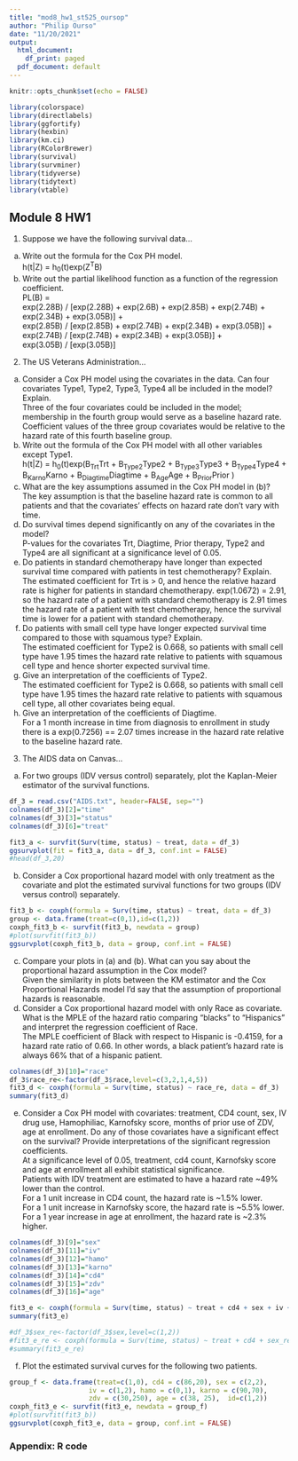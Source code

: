 ```yaml
---
title: "mod8_hw1_st525_oursop"
author: "Philip Ourso"
date: "11/20/2021"
output:
  html_document:
    df_print: paged
  pdf_document: default
---
```


```r
knitr::opts_chunk$set(echo = FALSE)
```

```r
library(colorspace)
library(directlabels)
library(ggfortify)
library(hexbin)
library(km.ci)
library(RColorBrewer)
library(survival)
library(survminer)
library(tidyverse)
library(tidytext)
library(vtable)

```
## Module 8 HW1
  
1. Suppose we have the following survival data...  
  a. Write out the formula for the Cox PH model.  
    h(t|Z) = h~0~(t)exp(Z^T^B)  
  b. Write out the partial likelihood function as a function of the regression coefficient.  
    PL(B) =  
    exp(2.28B) / [exp(2.28B) + exp(2.6B) + exp(2.85B) + exp(2.74B) + exp(2.34B) + exp(3.05B)] +  
    exp(2.85B) / [exp(2.85B) + exp(2.74B) + exp(2.34B) + exp(3.05B)] +  
    exp(2.74B) / [exp(2.74B) + exp(2.34B) + exp(3.05B)] +  
    exp(3.05B) / [exp(3.05B)]  
  
2. The US Veterans Administration...  
  a. Consider a Cox PH model using the covariates in the data. Can four covariates Type1, Type2, Type3, Type4 all be included in the model? Explain.  
  Three of the four covariates could be included in the model; membership in the fourth group would serve as a baseline hazard rate. Coefficient values of the three group covariates would be relative to the hazard rate of this fourth baseline group.  
  b. Write out the formula of the Cox PH model with all other variables except Type1.  
    h(t|Z) = h~0~(t)exp(B~Trt~Trt + B~Type2~Type2 + B~Type3~Type3 + B~Type4~Type4 + B~Karno~Karno + B~Diagtime~Diagtime + B~Age~Age + B~Prior~Prior  )  
  c. What are the key assumptions assumed in the Cox PH model in (b)?  
    The key assumption is that the baseline hazard rate is common to all patients and that the covariates' effects on hazard rate don't vary with time.  
  d. Do survival times depend significantly on any of the covariates in the model?  
    P-values for the covariates Trt, Diagtime, Prior therapy, Type2 and Type4 are all significant at a significance level of 0.05.  
  e. Do patients in standard chemotherapy have longer than expected survival time compared with patients in test chemotherapy? Explain.  
    The estimated coefficient for Trt is > 0, and hence the relative hazard rate is higher for patients in standard chemotherapy. exp(1.0672) = 2.91, so the hazard rate of a patient with standard chemotherapy is 2.91 times the hazard rate of a patient with test chemotherapy, hence the survival time is lower for a patient with standard chemotherapy.  
  f. Do patients with small cell type have longer expected survival time compared to those with squamous type? Explain.  
    The estimated coefficient for Type2 is 0.668, so patients with small cell type have 1.95 times the hazard rate relative to patients with squamous cell type and hence shorter expected survival time.  
  g. Give an interpretation of the coefficients of Type2.  
    The estimated coefficient for Type2 is 0.668, so patients with small cell type have 1.95 times the hazard rate relative to patients with squamous cell type, all other covariates being equal.  
  h. Give an interpretation of the coefficients of Diagtime.  
    For a 1 month increase in time from diagnosis to enrollment in study there is a exp(0.7256) == 2.07 times increase in the hazard rate relative to the baseline hazard rate.  
    
3. The AIDS data on Canvas...  
  a. For two groups (IDV versus control) separately, plot the Kaplan-Meier estimator of the survival functions.  
  
```r
df_3 = read.csv("AIDS.txt", header=FALSE, sep="")
colnames(df_3)[2]="time"
colnames(df_3)[3]="status"
colnames(df_3)[6]="treat"

fit3_a <- survfit(Surv(time, status) ~ treat, data = df_3)
ggsurvplot(fit = fit3_a, data = df_3, conf.int = FALSE)
#head(df_3,20)
```  
  
  b. Consider a Cox proportional hazard model with only treatment as the covariate and plot the estimated survival functions for two groups (IDV versus control) separately.  
    
```r
fit3_b <- coxph(formula = Surv(time, status) ~ treat, data = df_3)
group <- data.frame(treat=c(0,1),id=c(1,2))
coxph_fit3_b <- survfit(fit3_b, newdata = group)
#plot(survfit(fit3_b))
ggsurvplot(coxph_fit3_b, data = group, conf.int = FALSE)
```
  
  c. Compare your plots in (a) and (b). What can you say about the proportional hazard assumption in the Cox model?  
    Given the similarity in plots between the KM estimator and the Cox Proportional Hazards model I'd say that the assumption of proportional hazards is reasonable.  
  d. Consider a Cox proportional hazard model with only Race as covariate. What is the MPLE of the hazard ratio comparing "blacks" to "Hispanics" and interpret the regression coefficient of Race.  
    The MPLE coefficient of Black with respect to Hispanic is -0.4159, for a hazard rate ratio of 0.66. In other words, a black patient's hazard rate is always 66% that of a hispanic patient.  
```r
colnames(df_3)[10]="race"
df_3$race_re<-factor(df_3$race,level=c(3,2,1,4,5))
fit3_d <- coxph(formula = Surv(time, status) ~ race_re, data = df_3)
summary(fit3_d)
```  
  
  e. Consider a Cox PH model with covariates: treatment, CD4 count, sex, IV drug use, Hamophiliac, Karnofsky score, months of prior use of ZDV, age at enrollment.  Do any of those covariates have a significant effect on the survival? Provide interpretations of the significant regression coefficients.  
    At a significance level of 0.05, treatment, cd4 count, Karnofsky score and age at enrollment all exhibit statistical significance.  
    Patients with IDV treatment are estimated to have a hazard rate ~49% lower than the control.  
    For a 1 unit increase in CD4 count, the hazard rate is ~1.5% lower.  
    For a 1 unit increase in Karnofsky score, the hazard rate is ~5.5% lower.  
    For a 1 year increase in age at enrollment, the hazard rate is ~2.3% higher.  
  
```r
colnames(df_3)[9]="sex"
colnames(df_3)[11]="iv"
colnames(df_3)[12]="hamo"
colnames(df_3)[13]="karno"
colnames(df_3)[14]="cd4"
colnames(df_3)[15]="zdv"
colnames(df_3)[16]="age"

fit3_e <- coxph(formula = Surv(time, status) ~ treat + cd4 + sex + iv + hamo + karno + zdv + age, data = df_3)
summary(fit3_e)

#df_3$sex_re<-factor(df_3$sex,level=c(1,2))
#fit3_e_re <- coxph(formula = Surv(time, status) ~ treat + cd4 + sex_re + iv + hamo + karno + zdv + age, data = df_3)
#summary(fit3_e_re)

```    
  
  f. Plot the estimated survival curves for the following two patients.  
  
```r
group_f <- data.frame(treat=c(1,0), cd4 = c(86,20), sex = c(2,2), 
                    iv = c(1,2), hamo = c(0,1), karno = c(90,70), 
                    zdv = c(30,250), age = c(38, 25),  id=c(1,2))
coxph_fit3_e <- survfit(fit3_e, newdata = group_f)
#plot(survfit(fit3_b))
ggsurvplot(coxph_fit3_e, data = group, conf.int = FALSE)
```

  
### Appendix: R code
```r
```
